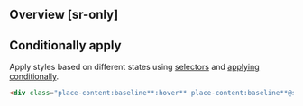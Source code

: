 ## Overview [sr-only]
<Overview/>

## Conditionally apply
Apply styles based on different states using [selectors](/guide/state-selectors) and [applying conditionally](/guide/applying-conditionally).
```html
<div class="place-content:baseline**:hover** place-content:baseline**@sm** place-content:baseline**@dark** place-content:baseline**@print**">…</div>
```

